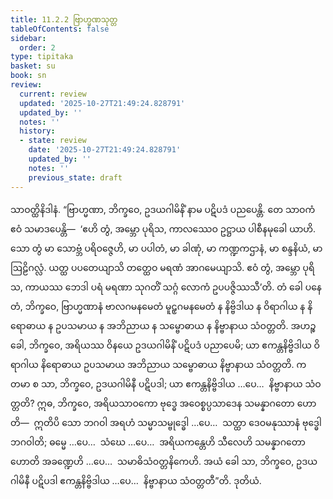 ```yaml
---
title: 11.2.2 ဗြာဟ္မဏသုတ္တ
tableOfContents: false
sidebar:
  order: 2
type: tipitaka
basket: su
book: sn
review:
  current: review
  updated: '2025-10-27T21:49:24.828791'
  updated_by: ''
  notes: ''
  history:
  - state: review
    date: '2025-10-27T21:49:24.828791'
    updated_by: ''
    notes: ''
    previous_state: draft
---
```



<ReviewStatus review={frontmatter.review} showDetails={true} />

<HypothesisAnnotation frontmatter={frontmatter} />

<DynamicBreadcrumb />

<Division number="1008" book="sn" e="ch" v="18" p="431">

<Paragraph number="1869" book="sn">
သာဝတ္ထိနိဒါနံ. “ဗြာဟ္မဏာ, ဘိက္ခဝေ, ဥဒယဂါမိနိံ နာမ ပဋိပဒံ ပညပေန္တိ. တေ သာဝကံ ဧဝံ သမာဒပေန္တိ—  ‘ဧဟိ တွံ, အမ္ဘော ပုရိသ, ကာလဿေဝ ဥဋ္ဌာယ ပါစီနမုခေါ ယာဟိ. သော တွံ မာ သောဗ္ဘံ ပရိဝဇ္ဇေဟိ, မာ ပပါတံ, မာ ခါဏုံ, မာ ကဏ္ဍကဌာနံ, မာ စန္ဒနိယံ, မာ ဩဠိဂလ္လံ. ယတ္ထ ပပတေယျာသိ တတ္ထေဝ မရဏံ အာဂမေယျာသိ. ဧဝံ တွံ, အမ္ဘော ပုရိသ, ကာယဿ ဘေဒါ ပရံ မရဏာ သုဂတိံ သဂ္ဂံ လောကံ ဥပပဇ္ဇိဿသီ’တိ.
</Paragraph>

<Paragraph number="1870" book="sn">
တံ ခေါ ပနေတံ, ဘိက္ခဝေ, ဗြာဟ္မဏာနံ ဗာလဂမနမေတံ မူဠှဂမနမေတံ န နိဗ္ဗိဒါယ န ဝိရာဂါယ န နိရောဓာယ န ဥပသမာယ န အဘိညာယ န သမ္ဗောဓာယ န နိဗ္ဗာနာယ သံဝတ္တတိ. အဟဉ္စ ခေါ, ဘိက္ခဝေ, အရိယဿ ဝိနယေ ဥဒယဂါမိနိံ ပဋိပဒံ ပညာပေမိ; ယာ ဧကန္တနိဗ္ဗိဒါယ ဝိရာဂါယ နိရောဓာယ ဥပသမာယ အဘိညာယ သမ္ဗောဓာယ နိဗ္ဗာနာယ သံဝတ္တတိ.
</Paragraph>

<Paragraph number="1871" book="sn">
ကတမာ စ သာ, ဘိက္ခဝေ, ဥဒယဂါမိနီ ပဋိပဒါ; ယာ ဧကန္တနိဗ္ဗိဒါယ …ပေ…  နိဗ္ဗာနာယ သံဝတ္တတိ? ဣဓ, ဘိက္ခဝေ, အရိယသာဝကော ဗုဒ္ဓေ အဝေစ္စပ္ပသာဒေန သမန္နာဂတော ဟောတိ—  ဣတိပိ သော ဘဂဝါ အရဟံ သမ္မာသမ္ဗုဒ္ဓေါ …ပေ…  သတ္ထာ ဒေဝမနုဿာနံ ဗုဒ္ဓေါ ဘဂဝါတိ; ဓမ္မေ …ပေ…  သံဃေ …ပေ…  အရိယကန္တေဟိ သီလေဟိ သမန္နာဂတော ဟောတိ အခဏ္ဍေဟိ …ပေ…  သမာဓိသံဝတ္တနိကေဟိ. အယံ ခေါ သာ, ဘိက္ခဝေ, ဥဒယဂါမိနီ ပဋိပဒါ ဧကန္တနိဗ္ဗိဒါယ …ပေ…  နိဗ္ဗာနာယ သံဝတ္တတီ”တိ.

</Paragraph>
</Division>

<Paragraph number="1872" type="center" book="sn">
ဒုတိယံ.
</Paragraph>